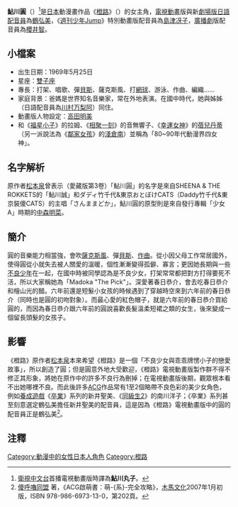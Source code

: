 {{NoteTA
|1=zh-cn:橙路; zh-hk:橙路; zh-tw:古靈精怪
|2=zh-tw:鮎;zh-cn:鲇;
}}
{{Japanese|image=Madoka Anger.JPG|japanese= 鮎川 まどか|kana= あゆかわ まどか|romaji= Ayukawa Madoka}}
'''鮎川圓'''（{{lang-ja|鮎川 まどか}}）<ref>[[衛視中文台|衛視中文台]]首播電視動畫版時譯為'''鮎川丸子'''。</ref>是[[日本|日本]]動漫畫作品《[[橙路|橙路]]》（{{lang|ja|きまぐれオレンジ☆ロ－ド}}）的女主角，[[電視動畫|電視動畫]]版與新[[劇場版|劇場版]][[日語|日語]][[配音員|配音員]]為[[鶴弘美|鶴弘美]]，《[[週刊少年Jump|週刊少年Jump]]》特別動畫版配音員為[[島津冴子|島津冴子]]，[[廣播劇|廣播劇]]版配音員為[[櫻井智|櫻井智]]。

==小檔案==
* 出生日期：1969年5月25日
* 星座：[[雙子座|雙子座]]
* 專長：打架、唱歌、彈[[貝斯|貝斯]]、薩克斯風、打[[網球|網球]]、游泳、作曲、編織……
* 家庭背景：爸媽是世界知名音樂家，常在外地表演。在國中時代，她與姊姊（日語配音員為[[川村万梨阿|川村万梨阿]]）同住。
* 動畫版人物設定：[[高田明美|高田明美]]
* 和《[[福星小子|福星小子]]》的拉姆、《[[相聚一刻|相聚一刻]]》的音無響子、《[[幸運女神|幸運女神]]》的[[蓓兒丹蒂|蓓兒丹蒂]]（另一派說法為《[[棒球英豪|鄰家女孩]]》的[[淺倉南|淺倉南]]）並稱為「80~90年代動漫界四女神」。

==名字解析==
原作者[[松本泉|松本泉]]曾表示（愛藏版第3卷）「鮎川圓」的名字是來自SHEENA & THE ROKKETS的「鮎川誠」和ダディ竹千代&東京おとぼけCATS（Daddy竹千代&東京裝傻CATS）的主唱「さんままどか」，鮎川圓的原型則是來自發行專輯「少女A」時期的[[中森明菜|中森明菜]]。

==簡介==
圓的音樂能力相當強，會吹[[薩克斯風|薩克斯風]]、彈[[貝斯|貝斯]]、[[作曲|作曲]]。從小因父母工作常居國外，使得圓從小就失去被人關愛的溫暖，個性漸漸變得孤僻、寡言；更因她長期與一些[[不良少年|不良少年]]在一起，在國中時被同學認為是不良少女，打架常常都把對方打得要死不活，所以大家稱她為「Madoka "The Pick"」。深愛著春日恭介，會去吃春日恭介和檜山光的醋。六年前還是短髮小女孩的時候遇到了穿越時空來到六年前的春日恭介（同時也是圓的初吻對象）。而最心愛的紅色帽子，就是六年前的春日恭介買給圓的，而因為春日恭介跟六年前的圓說喜歡長髮溫柔短裙之類的女生，後來變成一個留長頭髮的女孩子。

==影響==
《橙路》原作者[[松本泉|松本泉]]本來希望《橙路》是一個「不良少女與乖乖牌愣小子的戀愛故事」，所以創造了圓；但是圓意外地大受歡迎，《橙路》電視動畫版製作群不得不修正其形象，將她在原作中的許多不良行為刪掉；在電視動畫版後期，觀眾根本看不出她哪裡不良。而此後許多[[ACG|ACG]]作品常有1至2個略帶不良色彩的美少女角色，例如[[養成遊戲|養成遊戲]]《[[卒業_(遊戲)|卒業]]》系列的新井聖美、《[[同級生2|同級生2]]》的南川洋子；《卒業》系列甚至刻意選定鶴弘美擔任新井聖美的配音員，這是因為《橙路》電視動畫版中的圓的配音員正是鶴弘美<ref>[[傻呼嚕同盟|傻呼嚕同盟]] 著，《ACG啟萌書：萌-{系}-完全攻略》，[[木馬文化|木馬文化]]2007年1月初版，ISBN 978-986-6973-13-0，第202頁。</ref>。

==注釋==
{{reflist}}

{{DEFAULTSORT:Ayukawa Madoka}}
[[Category:動漫中的女性日本人角色|Category:動漫中的女性日本人角色]]
[[Category:橙路|Category:橙路]]